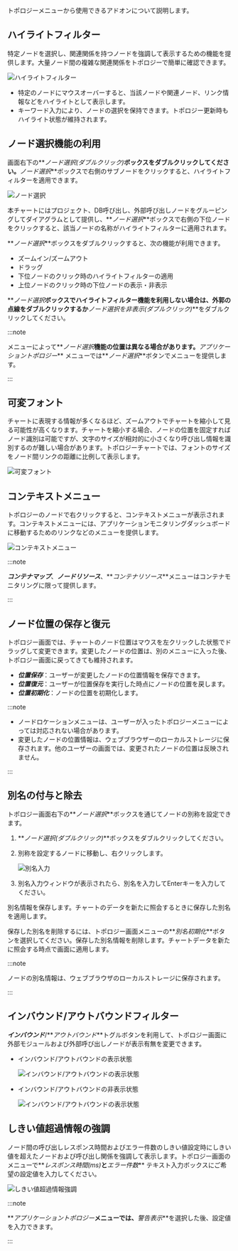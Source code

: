 トポロジーメニューから使用できるアドオンについて説明します。

## ハイライトフィルター

特定ノードを選択し、関連関係を持つノードを強調して表示するための機能を提供します。大量ノード間の複雑な関連関係をトポロジーで簡単に確認できます。

![ハイライトフィルター](/img/topology-highlight.png)

-   特定のノードにマウスオーバーすると、当該ノードや関連ノード、リンク情報などをハイライトとして表示します。
-   キーワード入力により、ノードの選択を保持できます。トポロジー更新時もハイライト状態が維持されます。

## ノード選択機能の利用

画面右下の**_ノード選択(ダブルクリック)_**ボックスをダブルクリックしてください。**_ノード選択_**ボックスで右側のサブノードをクリックすると、ハイライトフィルターを適用できます。

![ノード選択](/img/topology-select-node.png)

本チャートにはプロジェクト、DB呼び出し、外部呼び出しノードをグルーピングしてダイアグラムとして提供し、**_ノード選択_**ボックスで右側の下位ノードをクリックすると、該当ノードの名称がハイライトフィルターに適用されます。

**_ノード選択_**ボックスをダブルクリックすると、次の機能が利用できます。

-   ズームイン/ズームアウト
-   ドラッグ
-   下位ノードのクリック時のハイライトフィルターの適用
-   上位ノードのクリック時の下位ノードの表示・非表示

**_ノード選択_**ボックスでハイライトフィルター機能を利用しない場合は、外郭の点線をダブルクリックするか**_ノード選択を非表示(ダブルクリック)_**をダブルクリックしてください。

:::note

メニューによって**_ノード選択_**機能の位置は異なる場合があります。**_アプリケーショントポロジー_** メニューでは**_ノード選択_**ボタンでメニューを提供します。

:::

## 可変フォント

チャートに表現する情報が多くなるほど、ズームアウトでチャートを縮小して見る可能性が高くなります。チャートを縮小する場合、ノードの位置を固定すればノード識別は可能ですが、文字のサイズが相対的に小さくなり呼び出し情報を識別するのが難しい場合があります。トポロジーチャートでは、フォントのサイズをノード間リンクの距離に比例して表示します。

![可変フォント](https://img.whatap.io/media/user_guide_application/topology/dynamic_font_size.png)

## コンテキストメニュー

トポロジーのノードで右クリックすると、コンテキストメニューが表示されます。コンテキストメニューには、アプリケーションモニタリングダッシュボードに移動するためのリンクなどのメニューを提供します。

![コンテキストメニュー](https://img.whatap.io/media/user_guide_application/topology/context_menu.png)

:::note

**_コンテナマップ_**、**_ノードリソース_**、**_コンテナリソース_**メニューはコンテナモニタリングに限って提供します。

:::

## ノード位置の保存と復元

トポロジー画面では、チャートのノード位置はマウスを左クリックした状態でドラッグして変更できます。変更したノードの位置は、別のメニューに入った後、トポロジー画面に戻ってきても維持されます。

-   **_位置保存_**：ユーザーが変更したノードの位置情報を保存できます。
-   **_位置復元_**：ユーザーが位置保存を実行した時点にノードの位置を戻します。
-   **_位置初期化_**：ノードの位置を初期化します。

:::note

-   ノードロケーションメニューは、ユーザーが入ったトポロジーメニューによっては対応されない場合があります。
-   変更したノードの位置情報は、ウェブブラウザーのローカルストレージに保存されます。他のユーザーの画面では、変更されたノードの位置は反映されません。

:::

## 別名の付与と除去

トポロジー画面右下の**_ノード選択_**ボックスを通じてノードの別称を設定できます。

1.  **_ノード選択(ダブルクリック)_**ボックスをダブルクリックしてください。

2.  別称を設定するノードに移動し、右クリックします。

    ![別名入力](/img/node-custom-name.png)

3.  別名入力ウィンドウが表示されたら、別名を入力してEnterキーを入力してください。

別名情報を保存します。チャートのデータを新たに照会するときに保存した別名を適用します。

保存した別名を削除するには、トポロジー画面メニューの**_別名初期化_**ボタンを選択してください。保存した別名情報を削除します。チャートデータを新たに照会する時点で画面に適用します。

:::note

ノードの別名情報は、ウェブブラウザのローカルストレージに保存されます。

:::

## インバウンド/アウトバウンドフィルター

**_インバウンド_**/**_アウトバウンド_**トグルボタンを利用して、トポロジー画面に外部モジュールおよび外部呼び出しノードが表示有無を変更できます。

-   インバウンド/アウトバウンドの表示状態

    ![インバウンド/アウトバウンドの表示状態](https://img.whatap.io/media/user_guide_application/topology/inbound_outbound_displayed.png)

-   インバウンド/アウトバウンドの非表示状態

    ![インバウンド/アウトバウンドの表示状態](https://img.whatap.io/media/user_guide_application/topology/inbound_outbound_hidden.png)

## しきい値超過情報の強調

ノード間の呼び出しレスポンス時間およびエラー件数のしきい値設定時にしきい値を超えたノードおよび呼び出し関係を強調して表示します。トポロジー画面のメニューで**_レスポンス時間(ms)_**と**_エラー件数_** テキスト入力ボックスにご希望の設定値を入力してください。

![しきい値超過情報強調](https://img.whatap.io/media/user_guide_application/topology/threshold_emphasized.png)

:::note

**_アプリケーショントポロジー_**メニューでは、**_警告表示_**を選択した後、設定値を入力できます。

:::
